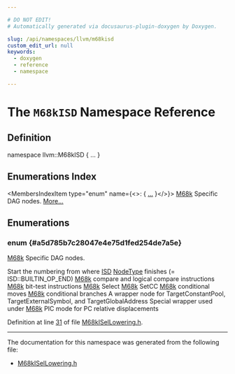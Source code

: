 ```yaml
---

# DO NOT EDIT!
# Automatically generated via docusaurus-plugin-doxygen by Doxygen.

slug: /api/namespaces/llvm/m68kisd
custom_edit_url: null
keywords:
  - doxygen
  - reference
  - namespace

---
```





# The `M68kISD` Namespace Reference

<DoxygenPage pluginConfig={pluginConfig}>



## Definition

<CodeBlock>namespace llvm::M68kISD &#123; ... &#125;</CodeBlock>

## Enumerations Index

<MembersIndex>

<MembersIndexItem
  type="enum"
  name={<>:  &#123; <a href="#a5d785b7c28047e4e75d1fed254de7a5e">...</a> &#125;</>}>
<a href="/docs/api/namespaces/llvm/m68k">M68k</a> Specific DAG nodes. <a href="#a5d785b7c28047e4e75d1fed254de7a5e">More...</a>
</MembersIndexItem>

</MembersIndex>


<SectionDefinition>

## Enumerations

### enum  {#a5d785b7c28047e4e75d1fed254de7a5e}

<MemberDefinition
  prototype="enum llvm::M68kISD::NodeType ">
<a href="/docs/api/namespaces/llvm/m68k">M68k</a> Specific DAG nodes.

<EnumerationList title="Enumeration values">

<Link id="a5d785b7c28047e4e75d1fed254de7a5ea5e36cb9cb8aedef936d5a48f0d97a774" />
<EnumerationListItem name="FIRST_NUMBER">
Start the numbering from where <a href="/docs/api/namespaces/llvm/isd">ISD</a> <a href="#a5d785b7c28047e4e75d1fed254de7a5e">NodeType</a> finishes (= ISD::BUILTIN&#95;OP&#95;END)
</EnumerationListItem>

<Link id="a5d785b7c28047e4e75d1fed254de7a5ea1db213bd07ce5797d4c6c3e562633136" />
<EnumerationListItem name="CALL">

</EnumerationListItem>

<Link id="a5d785b7c28047e4e75d1fed254de7a5ead7fa9da10b119eb169b7ae6e431c3321" />
<EnumerationListItem name="RET">

</EnumerationListItem>

<Link id="a5d785b7c28047e4e75d1fed254de7a5ea0b774ceea90d005ee910880a2e770741" />
<EnumerationListItem name="TAIL_CALL">

</EnumerationListItem>

<Link id="a5d785b7c28047e4e75d1fed254de7a5ea829a1972c7442908f3935a785a9b3db6" />
<EnumerationListItem name="TC_RETURN">

</EnumerationListItem>

<Link id="a5d785b7c28047e4e75d1fed254de7a5ea8cd87958bea756c6a27ff00b667d10e0" />
<EnumerationListItem name="CMP">
<a href="/docs/api/namespaces/llvm/m68k">M68k</a> compare and logical compare instructions
</EnumerationListItem>

<Link id="a5d785b7c28047e4e75d1fed254de7a5ea87f0b18bdb27dba8e523209a37f8d8f4" />
<EnumerationListItem name="BTST">
<a href="/docs/api/namespaces/llvm/m68k">M68k</a> bit-test instructions
</EnumerationListItem>

<Link id="a5d785b7c28047e4e75d1fed254de7a5ea9dfbb88925ed7d9c06cde456b295708c" />
<EnumerationListItem name="SELECT">
<a href="/docs/api/namespaces/llvm/m68k">M68k</a> Select
</EnumerationListItem>

<Link id="a5d785b7c28047e4e75d1fed254de7a5ea033ef30df6deed20a9acd5926e3cfc93" />
<EnumerationListItem name="SETCC">
<a href="/docs/api/namespaces/llvm/m68k">M68k</a> SetCC
</EnumerationListItem>

<Link id="a5d785b7c28047e4e75d1fed254de7a5eaed343786427d2174402ccc304a81d970" />
<EnumerationListItem name="SETCC_CARRY">

</EnumerationListItem>

<Link id="a5d785b7c28047e4e75d1fed254de7a5ea875e4b0821b79e23c773e7c705cf843a" />
<EnumerationListItem name="CMOV">
<a href="/docs/api/namespaces/llvm/m68k">M68k</a> conditional moves
</EnumerationListItem>

<Link id="a5d785b7c28047e4e75d1fed254de7a5ea35a9ba2758babaf9c667261acff12ffd" />
<EnumerationListItem name="BRCOND">
<a href="/docs/api/namespaces/llvm/m68k">M68k</a> conditional branches
</EnumerationListItem>

<Link id="a5d785b7c28047e4e75d1fed254de7a5eaf8b75b447c76089aba1761b873b3462c" />
<EnumerationListItem name="ADD">

</EnumerationListItem>

<Link id="a5d785b7c28047e4e75d1fed254de7a5ea620f48dc3793e755e23c4a52570a5fe8" />
<EnumerationListItem name="SUB">

</EnumerationListItem>

<Link id="a5d785b7c28047e4e75d1fed254de7a5ea6483d80f9b2ff70477d2fd61b8d08807" />
<EnumerationListItem name="ADDX">

</EnumerationListItem>

<Link id="a5d785b7c28047e4e75d1fed254de7a5eadbdde4bf9f22db5a9e564351a5437fc4" />
<EnumerationListItem name="SUBX">

</EnumerationListItem>

<Link id="a5d785b7c28047e4e75d1fed254de7a5ea99b6d187f1021ef66370caed88095539" />
<EnumerationListItem name="SMUL">

</EnumerationListItem>

<Link id="a5d785b7c28047e4e75d1fed254de7a5ea8a765bf18d667f80f45c7e7b4eee58c4" />
<EnumerationListItem name="UMUL">

</EnumerationListItem>

<Link id="a5d785b7c28047e4e75d1fed254de7a5eac466515b1e5dbfb481f72f2371699621" />
<EnumerationListItem name="OR">

</EnumerationListItem>

<Link id="a5d785b7c28047e4e75d1fed254de7a5ea4f670d05d6a5596bcd962fd02daf268a" />
<EnumerationListItem name="XOR">

</EnumerationListItem>

<Link id="a5d785b7c28047e4e75d1fed254de7a5eaf4c94f423b53b11430662946883231d2" />
<EnumerationListItem name="AND">

</EnumerationListItem>

<Link id="a5d785b7c28047e4e75d1fed254de7a5eaf4ce8c5d66fc94f7573b82c3ace0491b" />
<EnumerationListItem name="GLOBAL_BASE_REG">

</EnumerationListItem>

<Link id="a5d785b7c28047e4e75d1fed254de7a5eaf0a730a8c230a66750922a4708e16963" />
<EnumerationListItem name="Wrapper">
A wrapper node for TargetConstantPool, TargetExternalSymbol, and TargetGlobalAddress
</EnumerationListItem>

<Link id="a5d785b7c28047e4e75d1fed254de7a5eae5220eb9816fbc61516f67a9d7fbbaeb" />
<EnumerationListItem name="WrapperPC">
Special wrapper used under <a href="/docs/api/namespaces/llvm/m68k">M68k</a> PIC mode for PC relative displacements
</EnumerationListItem>

<Link id="a5d785b7c28047e4e75d1fed254de7a5ea19046ca67fbf7a4aa0ee960c86d82afe" />
<EnumerationListItem name="SEG_ALLOCA">

</EnumerationListItem>

</EnumerationList>

Definition at line <a href="/docs/api/files/lib/lib/target/lib/target/m68k/m68kisellowering-h/#l00031">31</a> of file <a href="/docs/api/files/lib/lib/target/lib/target/m68k/m68kisellowering-h">M68kISelLowering.h</a>.
</MemberDefinition>

</SectionDefinition>

<hr/>

The documentation for this namespace was generated from the following file:

<ul>
<li><a href="/docs/api/files/lib/lib/target/lib/target/m68k/m68kisellowering-h">M68kISelLowering.h</a></li>
</ul>

</DoxygenPage>
